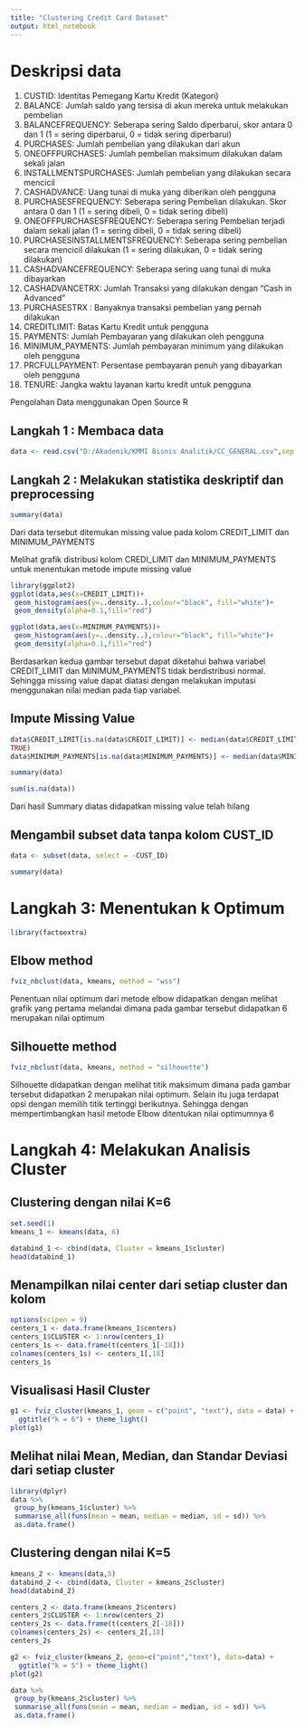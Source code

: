 ---
title: "Clustering Credit Card Dataset"
output: html_notebook
---

# Deskripsi data

1. CUSTID: Identitas Pemegang Kartu Kredit (Kategori)
2. BALANCE: Jumlah saldo yang tersisa di akun mereka untuk melakukan pembelian
3. BALANCEFREQUENCY: Seberapa sering Saldo diperbarui, skor antara 0 dan 1 (1 = sering
diperbarui, 0 = tidak sering diperbarui)
4. PURCHASES: Jumlah pembelian yang dilakukan dari akun
5. ONEOFFPURCHASES: Jumlah pembelian maksimum dilakukan dalam sekali jalan
6. INSTALLMENTSPURCHASES: Jumlah pembelian yang dilakukan secara mencicil
7. CASHADVANCE: Uang tunai di muka yang diberikan oleh pengguna
8. PURCHASESFREQUENCY: Seberapa sering Pembelian dilakukan. Skor antara 0 dan 1 (1 = sering
dibeli, 0 = tidak sering dibeli)
9. ONEOFFPURCHASESFREQUENCY: Seberapa sering Pembelian terjadi dalam sekali jalan (1 =
sering dibeli, 0 = tidak sering dibeli)
10. PURCHASESINSTALLMENTSFREQUENCY: Seberapa sering pembelian secara mencicil dilakukan
(1 = sering dilakukan, 0 = tidak sering dilakukan)
11. CASHADVANCEFREQUENCY: Seberapa sering uang tunai di muka dibayarkan
12. CASHADVANCETRX: Jumlah Transaksi yang dilakukan dengan “Cash in Advanced”
13. PURCHASESTRX : Banyaknya transaksi pembelian yang pernah dilakukan
14. CREDITLIMIT: Batas Kartu Kredit untuk pengguna
15. PAYMENTS: Jumlah Pembayaran yang dilakukan oleh pengguna
16. MINIMUM_PAYMENTS: Jumlah pembayaran minimum yang dilakukan oleh pengguna
17. PRCFULLPAYMENT: Persentase pembayaran penuh yang dibayarkan oleh pengguna
18. TENURE: Jangka waktu layanan kartu kredit untuk pengguna

Pengolahan Data menggunakan Open Source R

## Langkah 1 : Membaca data

```{r}
data <- read.csv("D:/Akademik/KMMI Bisnis Analitik/CC_GENERAL.csv",sep = ",")
```
## Langkah 2 : Melakukan statistika deskriptif dan preprocessing

```{r}
summary(data)
```

Dari data tersebut ditemukan missing value pada kolom CREDIT_LIMIT dan MINIMUM_PAYMENTS

Melihat grafik distribusi kolom CREDI_LIMIT dan MINIMUM_PAYMENTS untuk menentukan metode impute missing value
```{r}
library(ggplot2)
ggplot(data,aes(x=CREDIT_LIMIT))+
 geom_histogram(aes(y=..density..),colour="black", fill="white")+
 geom_density(alpha=0.1,fill="red")
```

```{r}
ggplot(data,aes(x=MINIMUM_PAYMENTS))+
 geom_histogram(aes(y=..density..),colour="black", fill="white")+
 geom_density(alpha=0.1,fill="red")
```

Berdasarkan kedua gambar tersebut dapat diketahui bahwa variabel CREDIT_LIMIT dan
MINIMUM_PAYMENTS tidak berdistribusi normal. Sehingga missing value dapat diatasi dengan
melakukan imputasi menggunakan nilai median pada tiap variabel.


## Impute Missing Value
```{r}
data$CREDIT_LIMIT[is.na(data$CREDIT_LIMIT)] <- median(data$CREDIT_LIMIT, na.rm =
TRUE)
data$MINIMUM_PAYMENTS[is.na(data$MINIMUM_PAYMENTS)] <- median(data$MINIMUM_PAYMENTS, na.rm = TRUE)
```

```{r}
summary(data)
```
```{r}
sum(is.na(data))
```
Dari hasil Summary diatas didapatkan missing value telah hilang

## Mengambil subset data tanpa kolom CUST_ID
```{r}
data <- subset(data, select = -CUST_ID)

```
```{r}
summary(data)
```


# Langkah 3: Menentukan k Optimum

```{r}
library(factoextra)
```
## Elbow method
```{r}
fviz_nbclust(data, kmeans, method = "wss")
```
Penentuan nilai optimum dari metode elbow didapatkan dengan melihat grafik yang pertama melandai dimana pada gambar tersebut didapatkan 6 merupakan nilai optimum

## Silhouette method
```{r}
fviz_nbclust(data, kmeans, method = "silhouette")
```
Silhouette didapatkan dengan melihat titik maksimum dimana pada gambar tersebut didapatkan 2 merupakan nilai optimum. Selain itu juga terdapat opsi dengan memilih titik tertinggi berikutnya. Sehingga dengan mempertimbangkan hasil metode Elbow ditentukan nilai optimumnya 6

# Langkah 4: Melakukan Analisis Cluster

## Clustering dengan nilai K=6
```{r}
set.seed(1)
kmeans_1 <- kmeans(data, 6)
```

```{r}
databind_1 <- cbind(data, Cluster = kmeans_1$cluster)
head(databind_1)
```

## Menampilkan nilai center dari setiap cluster dan kolom
```{r}
options(scipen = 9)
centers_1 <- data.frame(kmeans_1$centers)
centers_1$CLUSTER <- 1:nrow(centers_1)
centers_1s <- data.frame(t(centers_1[-18]))
colnames(centers_1s) <- centers_1[,18]
centers_1s
```
## Visualisasi Hasil Cluster
```{r}
g1 <- fviz_cluster(kmeans_1, geom = c("point", "text"), data = data) +
  ggtitle("k = 6") + theme_light()
plot(g1)
```
## Melihat nilai Mean, Median, dan Standar Deviasi dari setiap cluster
```{r}
library(dplyr)
data %>%
 group_by(kmeans_1$cluster) %>%
 summarise_all(funs(mean = mean, median = median, sd = sd)) %>%
 as.data.frame()
```

## Clustering dengan nilai K=5
```{r}
kmeans_2 <- kmeans(data,5)
databind_2 <- cbind(data, Cluster = kmeans_2$cluster)
head(databind_2)
```

```{r}
centers_2 <- data.frame(kmeans_2$centers)
centers_2$CLUSTER <- 1:nrow(centers_2)
centers_2s <- data.frame(t(centers_2[-18]))
colnames(centers_2s) <- centers_2[,18]
centers_2s

```

```{r}
g2 <- fviz_cluster(kmeans_2, geom=c("point","text"), data=data) + 
  ggtitle("k = 5") + theme_light()
plot(g2)

```

```{r}
data %>%
 group_by(kmeans_2$cluster) %>%
 summarise_all(funs(mean = mean, median = median, sd = sd)) %>%
 as.data.frame()
```

